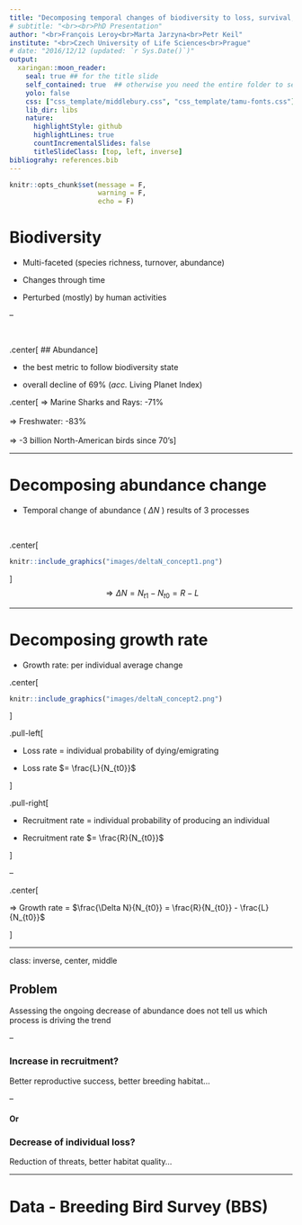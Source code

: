 ```yaml
---
title: "Decomposing temporal changes of biodiversity to loss, survival, and recruitment of individuals: analysis of the North-American avifauna"
# subtitle: "<br><br>PhD Presentation"
author: "<br>François Leroy<br>Marta Jarzyna<br>Petr Keil"
institute: "<br>Czech University of Life Sciences<br>Prague"
# date: "2016/12/12 (updated: `r Sys.Date()`)"
output:
  xaringan::moon_reader:
    seal: true ## for the title slide
    self_contained: true  ## otherwise you need the entire folder to see the slides correctly
    yolo: false
    css: ["css_template/middlebury.css", "css_template/tamu-fonts.css"] ## Note that if you don't specify the .css after the file name here, xaringan will import and renew the template at each run in ./libs/remark-css/
    lib_dir: libs
    nature:
      highlightStyle: github
      highlightLines: true
      countIncrementalSlides: false
      titleSlideClass: [top, left, inverse]
bibliograhy: references.bib
---
```


```r
knitr::opts_chunk$set(message = F, 
                      warning = F,
                      echo = F)
```

# Biodiversity

* Multi-faceted (species richness, turnover, abundance)

* Changes through time

* Perturbed (mostly) by human activities

--

<br>

.center[
## Abundance
]

* the best metric to follow biodiversity state 

* overall decline of 69% (*acc.* Living Planet Index)

.center[
$\Rightarrow$ Marine Sharks and Rays: -71%<br><br>
$\Rightarrow$ Freshwater: -83%<br><br>
$\Rightarrow$ -3 billion North-American birds since 70's
]

---

# Decomposing abundance change

* Temporal change of abundance ( $\Delta N$ ) results of $3$ processes

<br>

.center[
```r
knitr::include_graphics("images/deltaN_concept1.png")
```
]
<br>
$$\Rightarrow \Delta N = N_{t1} - N_{t0} = R - L$$

---

# Decomposing growth rate

* Growth rate: per individual average change

.center[
```r
knitr::include_graphics("images/deltaN_concept2.png")
```
]

.pull-left[

* Loss rate = individual probability of dying/emigrating

* Loss rate $= \frac{L}{N_{t0}}$

]

.pull-right[

* Recruitment rate = individual probability of producing an individual 

* Recruitment rate $= \frac{R}{N_{t0}}$

]

--

.center[

$\Rightarrow$ Growth rate = $\frac{\Delta N}{N_{t0}} = \frac{R}{N_{t0}} - \frac{L}{N_{t0}}$

]

---

class: inverse, center, middle

## Problem

Assessing the ongoing decrease of abundance does not tell us which process is driving the trend

--

### Increase in recruitment?
Better reproductive success, better breeding habitat...

--

#### Or

### Decrease of individual loss?
Reduction of threats, better habitat quality...

---

# Data - Breeding Bird Survey (BBS)
